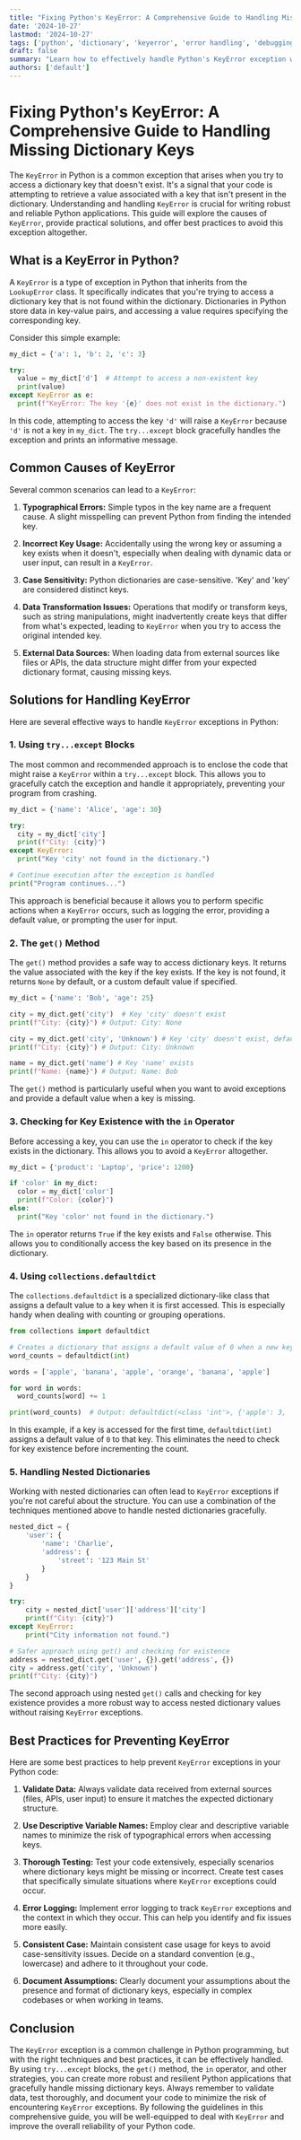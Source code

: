 ```yaml
---
title: "Fixing Python's KeyError: A Comprehensive Guide to Handling Missing Dictionary Keys"
date: '2024-10-27'
lastmod: '2024-10-27'
tags: ['python', 'dictionary', 'keyerror', 'error handling', 'debugging', 'python tutorial', 'python dictionary', 'python exceptions']
draft: false
summary: "Learn how to effectively handle Python's KeyError exception when accessing dictionary keys that don't exist. This comprehensive guide provides solutions, code examples, and best practices for preventing and resolving KeyError issues in your Python code."
authors: ['default']
---
```


# Fixing Python's KeyError: A Comprehensive Guide to Handling Missing Dictionary Keys

The `KeyError` in Python is a common exception that arises when you try to access a dictionary key that doesn't exist.  It's a signal that your code is attempting to retrieve a value associated with a key that isn't present in the dictionary.  Understanding and handling `KeyError` is crucial for writing robust and reliable Python applications. This guide will explore the causes of `KeyError`, provide practical solutions, and offer best practices to avoid this exception altogether.

## What is a KeyError in Python?

A `KeyError` is a type of exception in Python that inherits from the `LookupError` class.  It specifically indicates that you're trying to access a dictionary key that is not found within the dictionary. Dictionaries in Python store data in key-value pairs, and accessing a value requires specifying the corresponding key.

Consider this simple example:

```python
my_dict = {'a': 1, 'b': 2, 'c': 3}

try:
  value = my_dict['d']  # Attempt to access a non-existent key
  print(value)
except KeyError as e:
  print(f"KeyError: The key '{e}' does not exist in the dictionary.")
```

In this code, attempting to access the key `'d'` will raise a `KeyError` because `'d'` is not a key in `my_dict`. The `try...except` block gracefully handles the exception and prints an informative message.

## Common Causes of KeyError

Several common scenarios can lead to a `KeyError`:

1.  **Typographical Errors:**  Simple typos in the key name are a frequent cause. A slight misspelling can prevent Python from finding the intended key.

2.  **Incorrect Key Usage:** Accidentally using the wrong key or assuming a key exists when it doesn't, especially when dealing with dynamic data or user input, can result in a `KeyError`.

3.  **Case Sensitivity:** Python dictionaries are case-sensitive.  'Key' and 'key' are considered distinct keys.

4.  **Data Transformation Issues:**  Operations that modify or transform keys, such as string manipulations, might inadvertently create keys that differ from what's expected, leading to `KeyError` when you try to access the original intended key.

5.  **External Data Sources:** When loading data from external sources like files or APIs, the data structure might differ from your expected dictionary format, causing missing keys.

## Solutions for Handling KeyError

Here are several effective ways to handle `KeyError` exceptions in Python:

### 1. Using `try...except` Blocks

The most common and recommended approach is to enclose the code that might raise a `KeyError` within a `try...except` block.  This allows you to gracefully catch the exception and handle it appropriately, preventing your program from crashing.

```python
my_dict = {'name': 'Alice', 'age': 30}

try:
  city = my_dict['city']
  print(f"City: {city}")
except KeyError:
  print("Key 'city' not found in the dictionary.")

# Continue execution after the exception is handled
print("Program continues...")
```

This approach is beneficial because it allows you to perform specific actions when a `KeyError` occurs, such as logging the error, providing a default value, or prompting the user for input.

### 2. The `get()` Method

The `get()` method provides a safe way to access dictionary keys. It returns the value associated with the key if the key exists. If the key is not found, it returns `None` by default, or a custom default value if specified.

```python
my_dict = {'name': 'Bob', 'age': 25}

city = my_dict.get('city')  # Key 'city' doesn't exist
print(f"City: {city}") # Output: City: None

city = my_dict.get('city', 'Unknown') # Key 'city' doesn't exist, default value provided
print(f"City: {city}") # Output: City: Unknown

name = my_dict.get('name') # Key 'name' exists
print(f"Name: {name}") # Output: Name: Bob
```

The `get()` method is particularly useful when you want to avoid exceptions and provide a default value when a key is missing.

### 3. Checking for Key Existence with the `in` Operator

Before accessing a key, you can use the `in` operator to check if the key exists in the dictionary.  This allows you to avoid a `KeyError` altogether.

```python
my_dict = {'product': 'Laptop', 'price': 1200}

if 'color' in my_dict:
  color = my_dict['color']
  print(f"Color: {color}")
else:
  print("Key 'color' not found in the dictionary.")
```

The `in` operator returns `True` if the key exists and `False` otherwise. This allows you to conditionally access the key based on its presence in the dictionary.

### 4. Using `collections.defaultdict`

The `collections.defaultdict` is a specialized dictionary-like class that assigns a default value to a key when it is first accessed. This is especially handy when dealing with counting or grouping operations.

```python
from collections import defaultdict

# Creates a dictionary that assigns a default value of 0 when a new key is accessed
word_counts = defaultdict(int)

words = ['apple', 'banana', 'apple', 'orange', 'banana', 'apple']

for word in words:
  word_counts[word] += 1

print(word_counts)  # Output: defaultdict(<class 'int'>, {'apple': 3, 'banana': 2, 'orange': 1})
```

In this example, if a key is accessed for the first time, `defaultdict(int)` assigns a default value of `0` to that key. This eliminates the need to check for key existence before incrementing the count.

### 5. Handling Nested Dictionaries

Working with nested dictionaries can often lead to `KeyError` exceptions if you're not careful about the structure. You can use a combination of the techniques mentioned above to handle nested dictionaries gracefully.

```python
nested_dict = {
    'user': {
        'name': 'Charlie',
        'address': {
            'street': '123 Main St'
        }
    }
}

try:
    city = nested_dict['user']['address']['city']
    print(f"City: {city}")
except KeyError:
    print("City information not found.")

# Safer approach using get() and checking for existence
address = nested_dict.get('user', {}).get('address', {})
city = address.get('city', 'Unknown')
print(f"City: {city}")
```

The second approach using nested `get()` calls and checking for key existence provides a more robust way to access nested dictionary values without raising `KeyError` exceptions.

## Best Practices for Preventing KeyError

Here are some best practices to help prevent `KeyError` exceptions in your Python code:

1.  **Validate Data:** Always validate data received from external sources (files, APIs, user input) to ensure it matches the expected dictionary structure.

2.  **Use Descriptive Variable Names:** Employ clear and descriptive variable names to minimize the risk of typographical errors when accessing keys.

3.  **Thorough Testing:**  Test your code extensively, especially scenarios where dictionary keys might be missing or incorrect. Create test cases that specifically simulate situations where `KeyError` exceptions could occur.

4.  **Error Logging:** Implement error logging to track `KeyError` exceptions and the context in which they occur. This can help you identify and fix issues more easily.

5.  **Consistent Case:**  Maintain consistent case usage for keys to avoid case-sensitivity issues. Decide on a standard convention (e.g., lowercase) and adhere to it throughout your code.

6.  **Document Assumptions:** Clearly document your assumptions about the presence and format of dictionary keys, especially in complex codebases or when working in teams.

## Conclusion

The `KeyError` exception is a common challenge in Python programming, but with the right techniques and best practices, it can be effectively handled.  By using `try...except` blocks, the `get()` method, the `in` operator, and other strategies, you can create more robust and resilient Python applications that gracefully handle missing dictionary keys. Always remember to validate data, test thoroughly, and document your code to minimize the risk of encountering `KeyError` exceptions. By following the guidelines in this comprehensive guide, you will be well-equipped to deal with `KeyError` and improve the overall reliability of your Python code.